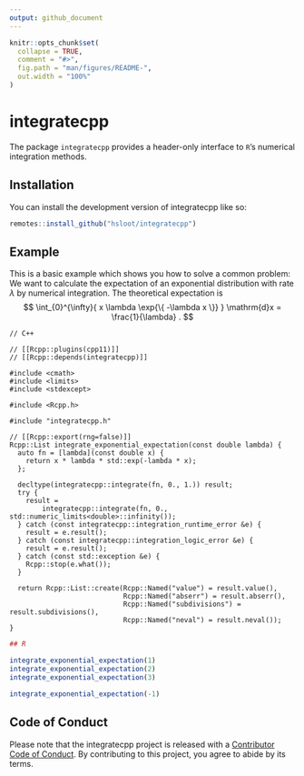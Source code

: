 ```yaml
---
output: github_document
---
```


<!-- README.md is generated from README.Rmd. Please edit that file -->

```r
knitr::opts_chunk$set(
  collapse = TRUE,
  comment = "#>",
  fig.path = "man/figures/README-",
  out.width = "100%"
)
```

# integratecpp

<!-- badges: start -->
<!-- badges: end -->

The package `integratecpp` provides a header-only interface to `R`'s numerical integration methods.

## Installation

You can install the development version of integratecpp like so:

``` r
remotes::install_github("hsloot/integratecpp")
```

## Example

This is a basic example which shows you how to solve a common problem:
We want to calculate the expectation of an exponential distribution with rate $\lambda$ by numerical integration.
The theoretical expectation is
$$
  \int_{0}^{\infty}{ x \lambda \exp{\{ -\lambda x \}} } \mathrm{d}x
    = \frac{1}{\lambda} .
$$

```Rcpp
// C++

// [[Rcpp::plugins(cpp11)]]
// [[Rcpp::depends(integratecpp)]]

#include <cmath>
#include <limits>
#include <stdexcept>

#include <Rcpp.h>

#include "integratecpp.h"

// [[Rcpp::export(rng=false)]]
Rcpp::List integrate_exponential_expectation(const double lambda) {
  auto fn = [lambda](const double x) {
    return x * lambda * std::exp(-lambda * x);
  };

  decltype(integratecpp::integrate(fn, 0., 1.)) result;
  try {
    result =
        integratecpp::integrate(fn, 0., std::numeric_limits<double>::infinity());
  } catch (const integratecpp::integration_runtime_error &e) {
    result = e.result();
  } catch (const integratecpp::integration_logic_error &e) {
    result = e.result();
  } catch (const std::exception &e) {
    Rcpp::stop(e.what());
  }

  return Rcpp::List::create(Rcpp::Named("value") = result.value(),
                            Rcpp::Named("abserr") = result.abserr(),
                            Rcpp::Named("subdivisions") = result.subdivisions(),
                            Rcpp::Named("neval") = result.neval());
}
```


```r
## R

integrate_exponential_expectation(1)
integrate_exponential_expectation(2)
integrate_exponential_expectation(3)

integrate_exponential_expectation(-1)
```


## Code of Conduct

Please note that the integratecpp project is released with a [Contributor Code of Conduct](https://contributor-covenant.org/version/2/0/CODE_OF_CONDUCT.html). By contributing to this project, you agree to abide by its terms.
